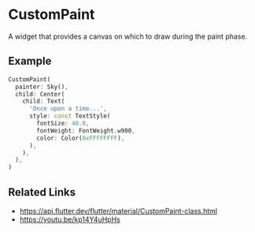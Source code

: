 
<Meta of={CustomPaintStories} />

# CustomPaint

A widget that provides a canvas on which to draw during the paint phase.

<YouTubeVideoPlayer videoId="kp14Y4uHpHs" />

## Example

```dart liveslice=CustomPaint
CustomPaint(
  painter: Sky(),
  child: Center(
    child: Text(
      'Once upon a time...',
      style: const TextStyle(
        fontSize: 40.0,
        fontWeight: FontWeight.w900,
        color: Color(0xFFFFFFFF),
      ),
    ),
  ),
)
```

## Related Links

- https://api.flutter.dev/flutter/material/CustomPaint-class.html
- https://youtu.be/kp14Y4uHpHs
